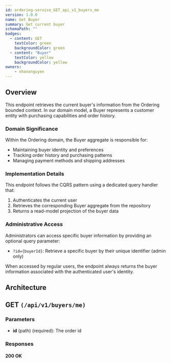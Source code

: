 ```yaml
---
id: ordering-service_GET_api_v1_buyers_me
version: 1.0.0
name: Get Buyer
summary: Get current buyer
schemaPath: ""
badges:
  - content: GET
    textColor: green
    backgroundColor: green
  - content: "Buyer"
    textColor: yellow
    backgroundColor: yellow
owners:
    - nhanxnguyen
---
```


## Overview

This endpoint retrieves the current buyer's information from the Ordering bounded context. In our domain model, a Buyer represents a customer entity with purchasing capabilities and order history.

### Domain Significance

Within the Ordering domain, the Buyer aggregate is responsible for:

- Maintaining buyer identity and preferences
- Tracking order history and purchasing patterns
- Managing payment methods and shipping addresses

### Implementation Details

This endpoint follows the CQRS pattern using a dedicated query handler that:

1. Authenticates the current user
2. Retrieves the corresponding Buyer aggregate from the repository
3. Returns a read-model projection of the buyer data

### Administrative Access

Administrators can access specific buyer information by providing an optional query parameter:

- `?id={buyerId}`: Retrieve a specific buyer by their unique identifier (admin only)

When accessed by regular users, the endpoint always returns the buyer information associated with the authenticated user's identity.

## Architecture

<NodeGraph />

## GET `(/api/v1/buyers/me)`

### Parameters

- **id** (path) (required): The order id

### Responses

#### <span className="text-green-500">200 OK</span>

<SchemaViewer file="response-200.json" maxHeight="500" id="response-200" />
